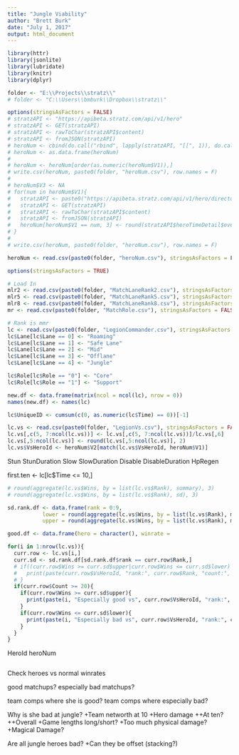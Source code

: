 ```yaml
---
title: "Jungle Viability"
author: "Brett Burk"
date: "July 1, 2017"
output: html_document
---
```

```r
library(httr)
library(jsonlite)
library(lubridate)
library(knitr)
library(dplyr)

folder <- "E:\\Projects\\stratz\\"
# folder <- "C:\\Users\\bmburk\\Dropbox\\stratz\\"

options(stringsAsFactors = FALSE)
# stratzAPI <- "https://apibeta.stratz.com/api/v1/hero"
# stratzAPI <- GET(stratzAPI)
# stratzAPI <- rawToChar(stratzAPI$content)
# stratzAPI <- fromJSON(stratzAPI)
# heroNum <- cbind(do.call("rbind", lapply(stratzAPI, "[[", 1)), do.call("rbind", lapply(stratzAPI, "[[", 3)))
# heroNum <- as.data.frame(heroNum)
# 
# heroNum <- heroNum[order(as.numeric(heroNum$V1)),]
# write.csv(heroNum, paste0(folder, "heroNum.csv"), row.names = F)
# 
# heroNum$V3 <- NA
# for(num in heroNum$V1){
#   stratzAPI <- paste0("https://apibeta.stratz.com/api/v1/hero/directory?heroId=", num)
#   stratzAPI <- GET(stratzAPI)
#   stratzAPI <- rawToChar(stratzAPI$content)
#   stratzAPI <- fromJSON(stratzAPI)
#   heroNum[heroNum$V1 == num, 3] <- round(stratzAPI$heroTimeDetail$events[[1]]$wins/stratzAPI$heroTimeDetail$events[[1]]$matchCount, 3)
# }
# 
# write.csv(heroNum, paste0(folder, "heroNum.csv"), row.names = F)

heroNum <- read.csv(paste0(folder, "heroNum.csv"), stringsAsFactors = F)

options(stringsAsFactors = TRUE)

# Load In
mlr2 <- read.csv(paste0(folder, "MatchLaneRank2.csv"), stringsAsFactors = FALSE)
mlr5 <- read.csv(paste0(folder, "MatchLaneRank5.csv"), stringsAsFactors = FALSE)
mlr8 <- read.csv(paste0(folder, "MatchLaneRank8.csv"), stringsAsFactors = FALSE)
mr <- read.csv(paste0(folder, "MatchRole.csv"), stringsAsFactors = FALSE)

# Rank is mmr
lc <- read.csv(paste0(folder, "LegionCommander.csv"), stringsAsFactors = FALSE)
lc$Lane[lc$Lane == 0] <- "Roaming"
lc$Lane[lc$Lane == 1] <- "Safe Lane"
lc$Lane[lc$Lane == 2] <- "Mid"
lc$Lane[lc$Lane == 3] <- "Offlane"
lc$Lane[lc$Lane == 4] <- "Jungle"

lc$Role[lc$Role == "0"] <- "Core"
lc$Role[lc$Role == "1"] <- "Support"

new.df <- data.frame(matrix(ncol = ncol(lc), nrow = 0))
names(new.df) <- names(lc)

lc$UniqueID <- cumsum(c(0, as.numeric(lc$Time) == 0))[-1]

lc.vs <- read.csv(paste0(folder, "LegionVs.csv"), stringsAsFactors = FALSE)
lc.vs[,c(5, 7:ncol(lc.vs))] <- lc.vs[,c(5, 7:ncol(lc.vs))]/lc.vs[,6]
lc.vs[,5:ncol(lc.vs)] <- round(lc.vs[,5:ncol(lc.vs)], 2)
lc.vs$VsHeroId <- heroNum$V2[match(lc.vs$VsHeroId, heroNum$V1)]
```

Stun
StunDuration
Slow
SlowDuration
Disable
DisableDuration
HpRegen

first.ten <- lc[lc$Time <= 10,]

```r
# round(aggregate(lc.vs$Wins, by = list(lc.vs$Rank), summary), 3)
# round(aggregate(lc.vs$Wins, by = list(lc.vs$Rank), sd), 3)

sd.rank.df <- data.frame(rank = 0:9,  
           lower = round(aggregate(lc.vs$Wins, by = list(lc.vs$Rank), mean), 3)[,2] - 2 * round(aggregate(lc.vs$Wins, by = list(lc.vs$Rank), sd), 3)[,2],
           upper = round(aggregate(lc.vs$Wins, by = list(lc.vs$Rank), mean), 3)[,2] + 2 * round(aggregate(lc.vs$Wins, by = list(lc.vs$Rank), sd), 3)[,2])

good.df <- data.frame(hero = character(), winrate = 

for(i in 1:nrow(lc.vs)){
  curr.row <- lc.vs[i,]
  curr.sd <- sd.rank.df[sd.rank.df$rank == curr.row$Rank,]
  # if((curr.row$Wins >= curr.sd$upper|curr.row$Wins <= curr.sd$lower) & curr.row$Count >= 5){
  #   print(paste(curr.row$VsHeroId, "rank:", curr.row$Rank, "count:", curr.row$Count, "Wins:", curr.row$Wins))
  # }
  if(curr.row$Count >= 20){
    if(curr.row$Wins >= curr.sd$upper){
      print(paste(i, "Especially good vs", curr.row$VsHeroId, "rank:", curr.row$Rank, "Count:", curr.row$Count, "Wins:", curr.row$Wins, "Upper:", curr.sd$upper))
    }
    if(curr.row$Wins <= curr.sd$lower){
      print(paste(i, "Especially bad vs", curr.row$VsHeroId, "rank:", curr.row$Rank, "Count:", curr.row$Count, "Wins:", curr.row$Wins, "Lower:", curr.sd$upper))
    }
  }
}
```

HeroId
heroNum

```r

```
Check heroes vs normal winrates

good matchups? especially bad matchups?

team comps where she is good?
team comps where especially bad?

Why is she bad at jungle?
+Team networth at 10
+Hero damage
++At ten?
++Overall
+Game lengths long/short?
+Too much physical damage?
+Magical Damage?

Are all jungle heroes bad?
+Can they be offset (stacking?)
